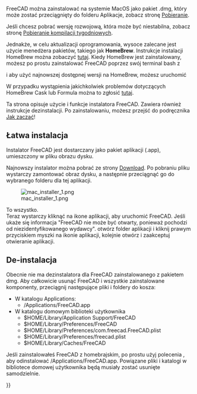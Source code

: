<languages/>

{{Docnav/pl
|[[Install_on_Linux/pl|Instalacja w systemie Linux]]
|[[Getting_started/pl|Jak zacząć]]
}}

FreeCAD można zainstalować na systemie MacOS jako pakiet .dmg, który może zostać przeciągnięty do folderu Aplikacje, zobacz stronę [[Download/pl|Pobieranie]].

<div class="mw-translate-fuzzy">
Jeśli chcesz pobrać wersję rozwojową, która może być niestabilna, zobacz stronę [https://github.com/FreeCAD/FreeCAD-Bundle/releases/tag/weekly-builds Pobieranie kompilacji tygodniowych].
</div>

Jednakże, w celu aktualizacji oprogramowania, wysoce zalecane jest użycie menedżera pakietów, takiego jak '''HomeBrew'''. Instrukcje instalacji HomeBrew można zobaczyć [https://brew.sh/ tutaj]. Kiedy HomeBrew jest zainstalowany, możesz po prostu zainstalować FreeCAD poprzez swój terminal bash z 

{{Code|code=
brew install --cask freecad
}}

i aby użyć najnowszej dostępnej wersji na HomeBrew, możesz uruchomić

{{Code|code=
brew install freecad
}}

W przypadku wystąpienia jakichkolwiek problemów dotyczących HomeBrew Cask lub Formula można to zgłosić [https://github.com/FreeCAD/homebrew-freecad tutaj]. 

Ta strona opisuje użycie i funkcje instalatora FreeCAD. Zawiera również instrukcje dezinstalacji.
Po zainstalowaniu, możesz przejść do podręcznika [[Getting_started/pl|Jak zacząć]]!

<span id="Simple_installation"></span>
==Łatwa instalacja==

Instalator FreeCAD jest dostarczany jako pakiet aplikacji (.app), umieszczony w pliku obrazu dysku.

Najnowszy instalator można pobrać ze strony [[Download/pl|Download]]. Po pobraniu pliku wystarczy zamontować obraz dysku, a następnie przeciągnąć go do wybranego folderu dla tej aplikacji.

[[File:mac_installer_1.png]]

To wszystko. <br /> Teraz wystarczy kliknąć na ikone aplikacji, aby uruchomić FreeCAD. Jeśli ukaże się informacja "FreeCAD nie może być otwarty, ponieważ pochodzi od niezidentyfikowanego wydawcy". otwórz folder aplikacji i kliknij prawym przyciskiem myszki na ikonie aplikacji, kolejnie otwórz i zaakceptuj otwieranie aplikacji.

<span id="Uninstallation"></span>
==De-instalacja==

Obecnie nie ma dezinstalatora dla FreeCAD zainstalowanego z pakietem dmg. Aby całkowicie usunąć FreeCAD i wszystkie zainstalowane komponenty, przeciągnij następujące pliki i foldery do kosza:

*W katalogu Applications:
**/Applications/FreeCAD.app
*W katalogu domowym biblioteki użytkownika
**$HOME/Library/Application Support/FreeCAD
**$HOME/Library/Preferences/FreeCAD
**$HOME/Library/Preferences/com.freecad.FreeCAD.plist
**$HOME/Library/Preferences/freecad.plist
**$HOME/Library/Caches/FreeCAD

Jeśli zainstalowałeś FreeCAD z homebrajskim, po prostu użyj polecenia {{incode|brew uninstall freecad}}, aby odinstalować /Applications/FreeCAD.app. Powiązane pliki i katalogi w bibliotece domowej użytkownika będą musiały zostać usunięte samodzielnie.


{{Docnav/pl
|[[Install_on_Linux/pl|Instalacja w systemie Linux]]
|[[Getting_started/pl|Jak zacząć]]
}}

{{Userdocnavi{{#translation:}}}}